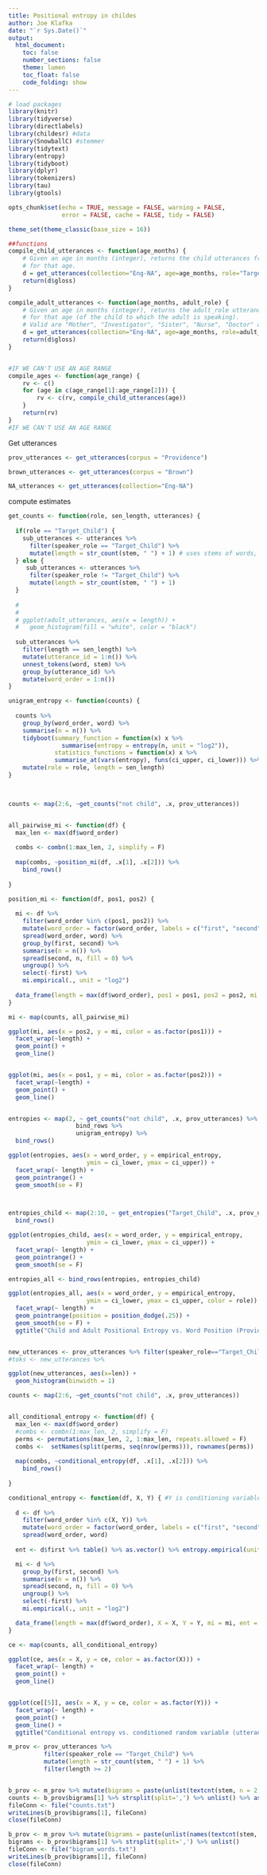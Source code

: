 ```yaml
---
title: Positional entropy in childes
author: Joe Klafka
date: "`r Sys.Date()`"
output: 
  html_document:
    toc: false
    number_sections: false
    theme: lumen
    toc_float: false
    code_folding: show 
---
```


```r
# load packages
library(knitr)
library(tidyverse)
library(directlabels)
library(childesr) #data
library(SnowballC) #stemmer
library(tidytext)
library(entropy)
library(tidyboot)
library(dplyr)
library(tokenizers)
library(tau)
library(gtools)

opts_chunk$set(echo = TRUE, message = FALSE, warning = FALSE, 
               error = FALSE, cache = FALSE, tidy = FALSE)

theme_set(theme_classic(base_size = 16))
```


```r
##functions
compile_child_utterances <- function(age_months) {
	# Given an age in months (integer), returns the child utterances from the Eng-NA corpus
	# for that age.
	d = get_utterances(collection="Eng-NA", age=age_months, role="Target_Child")
	return(d$gloss)
}

compile_adult_utterances <- function(age_months, adult_role) {
	# Given an age in months (integer), returns the adult_role utterances from the Eng-NA corpus
	# for that age (of the child to which the adult is speaking).
	# Valid are "Mother", "Investigator", "Sister", "Nurse", "Doctor" and "Father". 
	d = get_utterances(collection="Eng-NA", age=age_months, role=adult_role)
	return(d$gloss)
}


#IF WE CAN'T USE AN AGE RANGE
compile_ages <- function(age_range) {
	rv <- c()
	for (age in c(age_range[1]:age_range[2])) {
		rv <- c(rv, compile_child_utterances(age))
	}
	return(rv)
}
#IF WE CAN'T USE AN AGE RANGE
```

Get utterances
```r
prov_utterances <- get_utterances(corpus = "Providence")

brown_utterances <- get_utterances(corpus = "Brown")

NA_utterances <- get_utterances(collection="Eng-NA")
```

compute estimates
```r
get_counts <- function(role, sen_length, utterances) {
  
  if(role == "Target_Child") {
    sub_utterances <- utterances %>%
      filter(speaker_role == "Target_Child") %>%
      mutate(length = str_count(stem, " ") + 1) # uses stems of words, not original words
  } else {
     sub_utterances <- utterances %>%
      filter(speaker_role != "Target_Child") %>%
      mutate(length = str_count(stem, " ") + 1)
  }
  
  # 
  # 
  # ggplot(adult_utterances, aes(x = length)) +
  #   geom_histogram(fill = "white", color = "black")
  
  sub_utterances %>%
    filter(length == sen_length) %>%
    mutate(utterance_id = 1:n()) %>%
    unnest_tokens(word, stem) %>%
    group_by(utterance_id) %>%
    mutate(word_order = 1:n())
}

unigram_entropy <- function(counts) {
     
  counts %>%
    group_by(word_order, word) %>%
    summarise(n = n()) %>%
    tidyboot(summary_function = function(x) x %>% 
               summarise(entropy = entropy(n, unit = "log2")),
             statistics_functions = function(x) x %>%
             summarise_at(vars(entropy), funs(ci_upper, ci_lower))) %>%
    mutate(role = role, length = sen_length)
}
   


counts <- map(2:6, ~get_counts("not child", .x, prov_utterances))


all_pairwise_mi <- function(df) {
  max_len <- max(df$word_order)
  
  combs <- combn(1:max_len, 2, simplify = F) 
  
  map(combs, ~position_mi(df, .x[1], .x[2])) %>%
    bind_rows()
  
}

position_mi <- function(df, pos1, pos2) {
  
  mi <- df %>%
    filter(word_order %in% c(pos1, pos2)) %>%
    mutate(word_order = factor(word_order, labels = c("first", "second"))) %>%
    spread(word_order, word) %>%
    group_by(first, second) %>%
    summarise(n = n()) %>%
    spread(second, n, fill = 0) %>% 
    ungroup() %>%
    select(-first) %>%
    mi.empirical(., unit = "log2")
  
  data_frame(length = max(df$word_order), pos1 = pos1, pos2 = pos2, mi = mi)
}

mi <- map(counts, all_pairwise_mi)

ggplot(mi, aes(x = pos2, y = mi, color = as.factor(pos1))) + 
  facet_wrap(~length) + 
  geom_point() + 
  geom_line()


ggplot(mi, aes(x = pos1, y = mi, color = as.factor(pos2))) + 
  facet_wrap(~length) + 
  geom_point() + 
  geom_line()


entropies <- map(2, ~ get_counts("not child", .x, prov_utterances) %>%
                   bind_rows %>%
                   unigram_entropy) %>%
  bind_rows()

ggplot(entropies, aes(x = word_order, y = empirical_entropy,
                      ymin = ci_lower, ymax = ci_upper)) +
  facet_wrap(~ length) + 
  geom_pointrange() +
  geom_smooth(se = F)



entropies_child <- map(2:10, ~ get_entropies("Target_Child", .x, prov_utterances)) %>%
  bind_rows()

ggplot(entropies_child, aes(x = word_order, y = empirical_entropy,
                      ymin = ci_lower, ymax = ci_upper)) +
  facet_wrap(~ length) + 
  geom_pointrange() +
  geom_smooth(se = F)

entropies_all <- bind_rows(entropies, entropies_child)

ggplot(entropies_all, aes(x = word_order, y = empirical_entropy,
                      ymin = ci_lower, ymax = ci_upper, color = role)) +
  facet_wrap(~ length) + 
  geom_pointrange(position = position_dodge(.25)) +
  geom_smooth(se = F) +
  ggtitle("Child and Adult Positional Entropy vs. Word Position (Providence corpus)")


new_utterances <- prov_utterances %>% filter(speaker_role=="Target_Child") %>% mutate(len = str_count(stem, " ") + 1)
#toks <- new_utterances %>% 

ggplot(new_utterances, aes(x=len)) +
  geom_histogram(binwidth = 1)
```

```r

counts <- map(2:6, ~get_counts("not child", .x, prov_utterances))


all_conditional_entropy <- function(df) {
  max_len <- max(df$word_order)
  #combs <- combn(1:max_len, 2, simplify = F)
  perms <- permutations(max_len, 2, 1:max_len, repeats.allowed = F) 
  combs <-  setNames(split(perms, seq(nrow(perms))), rownames(perms))
  
  map(combs, ~conditional_entropy(df, .x[1], .x[2])) %>%
    bind_rows()
  
}

conditional_entropy <- function(df, X, Y) { #Y is conditioning variable
  
  d <- df %>%
    filter(word_order %in% c(X, Y)) %>%
    mutate(word_order = factor(word_order, labels = c("first", "second"))) %>%
    spread(word_order, word) 
  
  ent <- d$first %>% table() %>% as.vector() %>% entropy.empirical(unit="log2")

  mi <- d %>% 
    group_by(first, second) %>%
    summarise(n = n()) %>%
    spread(second, n, fill = 0) %>% 
    ungroup() %>%
    select(-first) %>%
    mi.empirical(., unit = "log2")

  data_frame(length = max(df$word_order), X = X, Y = Y, mi = mi, ent = ent, ce = ent - mi)
}

ce <- map(counts, all_conditional_entropy)

ggplot(ce, aes(x = X, y = ce, color = as.factor(X))) + 
  facet_wrap(~ length) + 
  geom_point() + 
  geom_line()


ggplot(ce[[5]], aes(x = X, y = ce, color = as.factor(Y))) + 
  facet_wrap(~ length) + 
  geom_point() + 
  geom_line() + 
  ggtitle("Conditional entropy vs. conditioned random variable (utterances of length 6)")

```


```r
m_prov <- prov_utterances %>%
          filter(speaker_role == "Target_Child") %>%
          mutate(length = str_count(stem, " ") + 1) %>% 
          filter(length >= 2)


b_prov <- m_prov %>% mutate(bigrams = paste(unlist(textcnt(stem, n = 2, split = " ", method = "string")), collapse = ",")) #get all the counts of bigrams from all of the dataframe
counts <- b_prov$bigrams[1] %>% strsplit(split=',') %>% unlist() %>% as.numeric()
fileConn <- file("counts.txt")
writeLines(b_prov$bigrams[1], fileConn)
close(fileConn)

b_prov <- m_prov %>% mutate(bigrams = paste(unlist(names(textcnt(stem, n = 2, split = " ", method = "string"))), collapse = ",")) #get all of the bigrams from the entire dataframe
bigrams <- b_prov$bigrams[1] %>% strsplit(split=',') %>% unlist()
fileConn <- file("bigram_words.txt")
writeLines(b_prov$bigrams[1], fileConn)
close(fileConn)

```

